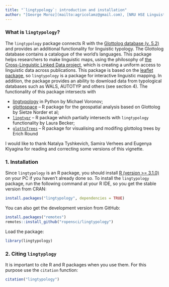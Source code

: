```yaml
---
title: "`lingtypology`: introduction and installation"
author: "[George Moroz](mailto:agricolamz@gmail.com), [NRU HSE Linguistic Convergence Laboratory](https://ilcl.hse.ru/en/)"
---
```


### What is `lingtypology`?

The `lingtypology` package connects R with the [Glottolog database (v. 5.2)](https://glottolog.org/) and provides an additional functionality for linguistic typology. The Glottolog database contains a catalogue of the world's languages. This package helps researchers to make linguistic maps, using the philosophy of [the Cross-Linguistic Linked Data project](https://clld.org/), which is creating a uniform access to linguistic data across publications. This package is based on the [leaflet package](https://rstudio.github.io/leaflet/), so `lingtypology` is a package for interactive linguistic mapping. In addition, the package provides an ability to download data from typological databases such as WALS, AUTOTYP and others (see section 4). The functionality of this package intersects with 

- [lingtypology](https://pypi.org/project/lingtypology/) in Python by Michael Voronov;
- [glottospace](https://github.com/glottospace/glottospace) -- R package for the geospatial analysis based on Glottolog by Sietze Norder et al;
- [`lingtypr`](https://gitlab.com/laurabecker/lingtypr) -- R package which partially intersects with `lingtypology` functionality by Laura Becker;
- [`glottoTrees`](https://github.com/erichround/glottoTrees) -- R package for visualising and modifing glottolog trees by Erich Round

I would like to thank Natalya Tyshkevich, Samira Verhees and Eugenya  Klyagina for reading and correcting some versions of this vignette.

### 1. Installation

Since `lingtypology` is an R package, you should install [R (version >= 3.1.0)](https://www.r-project.org/) on your PC if you haven't already done so. To install the `lingtypology` package, run the following command at your R IDE, so you get the stable version from CRAN:

```r
install.packages("lingtypology", dependencies = TRUE)
```

You can also get the development version from GitHub:

```r
install.packages("remotes")
remotes::install_github("ropensci/lingtypology")
```

Load the package:

```r
library(lingtypology)
```

### 2. Citing `lingtyplogy`

It is important to cite R and R packages when you use them. For this purpose use the `citation` function:

```r
citation("lingtypology")
```
